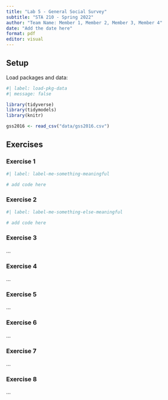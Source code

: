 ```yaml
---
title: "Lab 5 - General Social Survey"
subtitle: "STA 210 - Spring 2022"
author: "Team Name: Member 1, Member 2, Member 3, Member 4"
date: "Add the date here"
format: pdf
editor: visual
---
```


## Setup

Load packages and data:

```r
#| label: load-pkg-data
#| message: false

library(tidyverse)
library(tidymodels)
library(knitr)

gss2016 <- read_csv("data/gss2016.csv")
```

## Exercises

### Exercise 1

```r
#| label: label-me-something-meaningful

# add code here
```

### Exercise 2

```r
#| label: label-me-something-else-meaningful

# add code here
```

### Exercise 3

...

### Exercise 4

...

### Exercise 5

...

### Exercise 6

...

### Exercise 7

...

### Exercise 8

...
